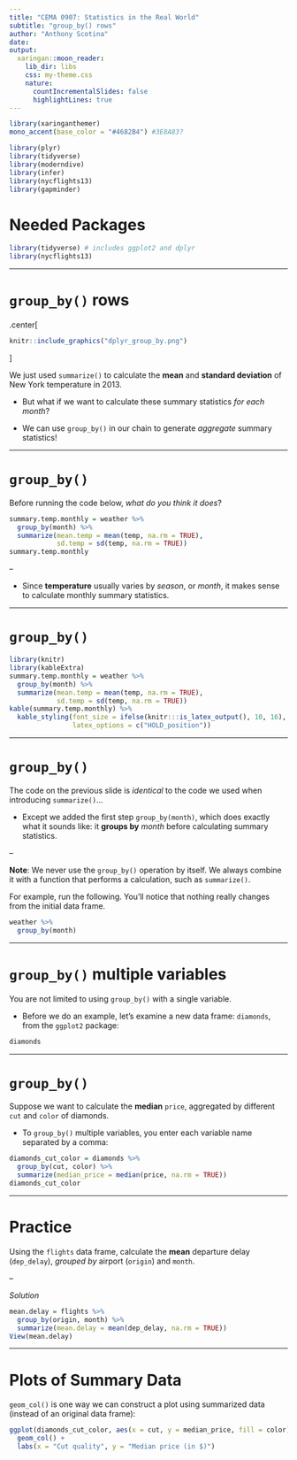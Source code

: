 ```yaml
---
title: "CEMA 0907: Statistics in the Real World"
subtitle: "group_by() rows"
author: "Anthony Scotina"
date: 
output:
  xaringan::moon_reader:
    lib_dir: libs
    css: my-theme.css
    nature:
      countIncrementalSlides: false
      highlightLines: true
---
```


```r
library(xaringanthemer)
mono_accent(base_color = "#4682B4") #3E8A83?
```

```r
library(plyr)
library(tidyverse)
library(moderndive)
library(infer)
library(nycflights13)
library(gapminder)
```

# Needed Packages 

```r
library(tidyverse) # includes ggplot2 and dplyr
library(nycflights13)
```

---

# `group_by()` rows

.center[
```r
knitr::include_graphics("dplyr_group_by.png")
```
]

We just used `summarize()` to calculate the **mean** and **standard deviation** of New York temperature in 2013. 

- But what if we want to calculate these summary statistics *for each month*?

- We can use `group_by()` in our chain to generate *aggregate* summary statistics!

---

# `group_by()`

Before running the code below, *what do you think it does*?

```r
summary.temp.monthly = weather %>%
  group_by(month) %>%
  summarize(mean.temp = mean(temp, na.rm = TRUE), 
            sd.temp = sd(temp, na.rm = TRUE))
summary.temp.monthly
```

--

- Since **temperature** usually varies by *season*, or *month*, it makes sense to calculate monthly summary statistics. 

---

# `group_by()`

```r
library(knitr)
library(kableExtra)
summary.temp.monthly = weather %>%
  group_by(month) %>%
  summarize(mean.temp = mean(temp, na.rm = TRUE), 
            sd.temp = sd(temp, na.rm = TRUE))
kable(summary.temp.monthly) %>% 
  kable_styling(font_size = ifelse(knitr:::is_latex_output(), 10, 16),
                latex_options = c("HOLD_position"))
```

---

# `group_by()`

The code on the previous slide is *identical* to the code we used when introducing `summarize()`...

- Except we added the first step `group_by(month)`, which does exactly what it sounds like: it **groups by** *month* before calculating summary statistics. 

--

**Note**: We never use the `group_by()` operation by itself. We always combine it with a function that performs a calculation, such as `summarize()`. 

For example, run the following. You'll notice that nothing really changes from the initial data frame. 
```r
weather %>%
  group_by(month)
```

---

# `group_by()` multiple variables

You are not limited to using `group_by()` with a single variable. 

- Before we do an example, let's examine a new data frame: `diamonds`, from the `ggplot2` package:

```r
diamonds
```

---

# `group_by()`

Suppose we want to calculate the **median** `price`, aggregated by different `cut` and `color` of diamonds. 

- To `group_by()` multiple variables, you enter each variable name separated by a comma:

```r
diamonds_cut_color = diamonds %>%
  group_by(cut, color) %>%
  summarize(median_price = median(price, na.rm = TRUE))
diamonds_cut_color
```

---

# Practice

Using the `flights` data frame, calculate the **mean** departure delay (`dep_delay`), *grouped by* airport (`origin`) and `month`. 

--

*Solution*

```r
mean.delay = flights %>% 
  group_by(origin, month) %>%
  summarize(mean.delay = mean(dep_delay, na.rm = TRUE))
View(mean.delay)
```

---

# Plots of Summary Data

`geom_col()` is one way we can construct a plot using summarized data (instead of an original data frame):

```r
ggplot(diamonds_cut_color, aes(x = cut, y = median_price, fill = color)) + 
  geom_col() + 
  labs(x = "Cut quality", y = "Median price (in $)")
```

